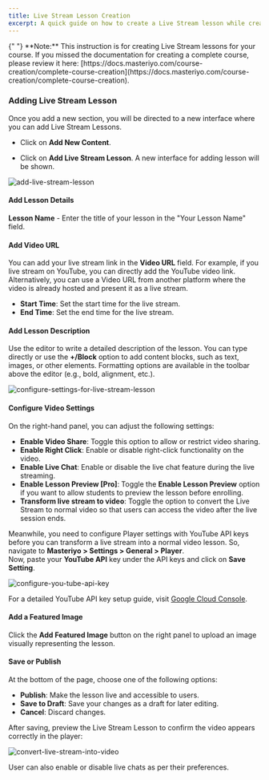 ```yaml
---
title: Live Stream Lesson Creation
excerpt: A quick guide on how to create a Live Stream lesson while creating the complete course.
---
```


<Callout>
  {" "} 
**Note:** This instruction is for creating Live Stream lessons for your course. If you missed the documentation for creating a complete course, please review it here: [https://docs.masteriyo.com/course-creation/complete-course-creation](https://docs.masteriyo.com/course-creation/complete-course-creation).
</Callout>

### Adding Live Stream Lesson

Once you add a new section, you will be directed to a new interface where you can add Live Stream Lessons.

- Click on **Add New Content**.

- Click on **Add Live Stream Lesson**. A new interface for adding lesson will be shown.

![add-live-stream-lesson](https://github.com/user-attachments/assets/90924dbb-0be4-48cd-adb6-e6d32d3156c0)

#### Add Lesson Details

**Lesson Name** - Enter the title of your lesson in the "Your Lesson Name" field.

#### Add Video URL

You can add your live stream link in the **Video URL** field. For example, if you live stream on YouTube, you can directly add the YouTube video link. Alternatively, you can use a Video URL from another platform where the video is already hosted and present it as a live stream.

  - **Start Time**: Set the start time for the live stream.
  - **End Time**: Set the end time for the live stream.
  
#### Add Lesson Description

Use the editor to write a detailed description of the lesson. You can type directly or use the **+/Block** option to add content blocks, such as text, images, or other elements. Formatting options are available in the toolbar above the editor (e.g., bold, alignment, etc.).


![configure-settings-for-live-stream-lesson](https://github.com/user-attachments/assets/2b217f12-6741-40aa-b79c-67c6536aab7a)

#### Configure Video Settings

On the right-hand panel, you can adjust the following settings:
- **Enable Video Share**: Toggle this option to allow or restrict video sharing.
- **Enable Right Click**: Enable or disable right-click functionality on the video.
- **Enable Live Chat**: Enable or disable the live chat feature during the live streaming.
- **Enable Lesson Preview [Pro]**: Toggle the **Enable Lesson Preview** option if you want to allow students to preview the lesson before enrolling.    
- **Transform live stream to video**: Toggle the option to convert the Live Stream to normal video so that users can access the video after the live session ends.  

Meanwhile, you need to configure Player settings with YouTube API keys before you can transform a live stream into a normal video lesson. So, navigate to **Masteriyo > Settings > General > Player**.     
Now, paste your **YouTube API** key under the API keys and click on **Save Setting**. 

![configure-you-tube-api-key](https://github.com/user-attachments/assets/37d0516f-3ca0-4b07-a8f6-9071a0e15c35)

For a detailed YouTube API key setup guide, visit [Google Cloud Console](https://console.cloud.google.com/). 

#### Add a Featured Image

Click the **Add Featured Image** button on the right panel to upload an image visually representing the lesson.

#### Save or Publish

At the bottom of the page, choose one of the following options:
- **Publish**: Make the lesson live and accessible to users.
- **Save to Draft**: Save your changes as a draft for later editing.
- **Cancel**: Discard changes.

After saving, preview the Live Stream Lesson to confirm the video appears correctly in the player:

![convert-live-stream-into-video](https://github.com/user-attachments/assets/cf7c9743-0c66-4511-80a4-43943a6da8b3)

User can also enable or disable live chats as per their preferences. 


